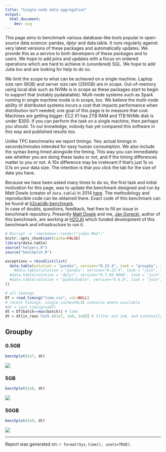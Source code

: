 ```yaml
---
title: "Single-node data aggregation"
output:
  html_document:
    dev: svg
---
```


This page aims to benchmark various database-like tools popular in open-source data science: pandas, dplyr and data.table. It runs regularly against very latest versions of these packages and automatically updates. We provide this as a service to both developers of these packages and to users. We hope to add joins and updates with a focus on ordered operations which are hard to achieve in (unordered) SQL. We hope to add Julia too and are looking for help to do so.

We limit the scope to what can be achieved on a single machine. Laptop size ram (8GB) and server size ram (250GB) are in scope. Out-of-memory using local disk such as NVMe is in scope as these packages start to begin to support that (notably pydatatable). Multi-node systems such as Spark running in single machine mode is in scope, too. We believe the multi-node ability of distributed systems incurs a cost that impacts performance when distribution isn't needed; one goal of this page is to measure that cost. Machines are getting bigger: EC2 X1 has 2TB RAM and 1TB NVMe disk is under $300. If you can perform the task on a single machine, then perhaps you should. To our knowledge, nobody has yet compared this software in this way and published results too.

Unlike TPC benchmarks we report timings. Yes: actual timings in seconds/minutes intended for easy human consumption. We also include the syntax being timed alongside the timing. This way you can immediately see whether you are doing these tasks or not, and if the timing differences matter to you or not. A 10x difference may be irrelevant if that's just 1s vs 0.1s on your data size. The intention is that you click the tab for the size of data you have.

Because we have been asked many times to do so, the first task and initial motivation for this page, was to update the benchmark designed and run by Matt Dowle (creator of `data.table`) in 2014 [here](https://github.com/Rdatatable/data.table/wiki/Benchmarks-%3A-Grouping). The methodology and reproducible code can be obtained there. Exact code of this benchmark can be found at [h2oai/db-benchmark](https://github.com/h2oai/db-benchmark).  
In case of doubts, questions, feedback, feel free to fill an issue in benchmark repository.
Presently [Matt Dowle](https://github.com/mattdowle) and me, [Jan Gorecki](https://github.com/jangorecki), author of this benchmark, are working at [H2O.AI](https://www.h2o.ai) which funded development of this benchmark and infrastructure to run it.

```r
# Rscript -e 'rmarkdown::render("index.Rmd")'
knitr::opts_chunk$set(cache=FALSE)
library(data.table)
source("helpers.R")
source("benchplot.R")
```

```r
exceptions = rbindlist(list(
  data.table(solution = "pandas", version="0.23.4", task = "groupby", in_rows = 1e9, data=c("G1_1e9_1e2.csv"), comment = "lack of memory to read csv")#,
    #data.table(solution = "pandas", version="0.23.4", task = "join", in_rows = 1e9, data=c("X1e9_2c.csv-Y1e9_2c.csv"), comment = "lack of memory"),
  #data.table(solution = "dplyr", version="0.7.99.9000", task = "join", in_rows = 1e9, data=c("X1e9_2c.csv-Y1e9_2c.csv"), comment = "Cannot allocate memory"),
  #data.table(solution = "pydatatable", version="0.6.0", task = "join", in_rows = c(1e7,1e8,1e9), data=c("X1e7_2c.csv-Y1e7_2c.csv","X1e8_2c.csv-Y1e8_2c.csv","X1e9_2c.csv-Y1e9_2c.csv"), comment = "not yet implemented")
))
```

```r
# all timings
DT = read_timing("time.csv", col=NULL)
# recent timings, single cache=FALSE scenario where available
#dt = last_timing(x=DT)
dt = DT[batch==max(batch)] # take 
dt = dt[in_rows %in% c(1e7, 1e8, 1e9)] # filter out 1e6, and eventually others
```

## Groupby {.tabset .tabset-fade .tabset-pills}

### 0.5GB

```r
benchplot(1e7, dt)
```
![](grouping.1e7.png)

### 5GB

```r
benchplot(1e8, dt)
```
![](grouping.1e8.png)

### 50GB {.active}

```r
benchplot(1e9, dt)
```
![](grouping.1e9.png)

------

Report was generated on: `r format(Sys.time(), usetz=TRUE)`.
